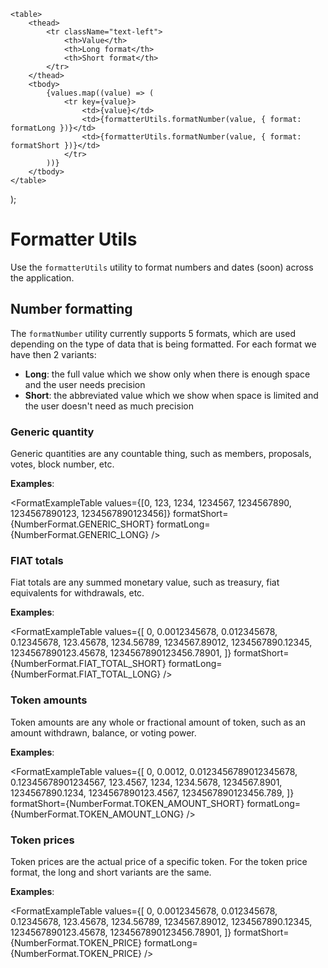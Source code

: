 
<Meta title="Utilities/Formatter" />

    <table>
        <thead>
            <tr className="text-left">
                <th>Value</th>
                <th>Long format</th>
                <th>Short format</th>
            </tr>
        </thead>
        <tbody>
            {values.map((value) => (
                <tr key={value}>
                    <td>{value}</td>
                    <td>{formatterUtils.formatNumber(value, { format: formatLong })}</td>
                    <td>{formatterUtils.formatNumber(value, { format: formatShort })}</td>
                </tr>
            ))}
        </tbody>
    </table>
);

# Formatter Utils

Use the `formatterUtils` utility to format numbers and dates (soon) across the application.

## Number formatting

The `formatNumber` utility currently supports 5 formats, which are used depending on the type of data that is being
formatted. For each format we have then 2 variants:

-   **Long**: the full value which we show only when there is enough space and the user needs precision
-   **Short**: the abbreviated value which we show when space is limited and the user doesn't need as much precision

### Generic quantity

Generic quantities are any countable thing, such as members, proposals, votes, block number, etc.

**Examples**:

<FormatExampleTable
    values={[0, 123, 1234, 1234567, 1234567890, 1234567890123, 1234567890123456]}
    formatShort={NumberFormat.GENERIC_SHORT}
    formatLong={NumberFormat.GENERIC_LONG}
/>

### FIAT totals

Fiat totals are any summed monetary value, such as treasury, fiat equivalents for withdrawals, etc.

**Examples**:

<FormatExampleTable
    values={[
        0, 0.0012345678, 0.012345678, 0.12345678, 123.45678, 1234.56789, 1234567.89012, 1234567890.12345,
        1234567890123.45678, 1234567890123456.78901,
    ]}
    formatShort={NumberFormat.FIAT_TOTAL_SHORT}
    formatLong={NumberFormat.FIAT_TOTAL_LONG}
/>

### Token amounts

Token amounts are any whole or fractional amount of token, such as an amount withdrawn, balance, or voting power.

**Examples**:

<FormatExampleTable
    values={[
        0, 0.0012, 0.0123456789012345678, 0.12345678901234567, 123.4567, 1234, 1234.5678, 1234567.8901, 1234567890.1234,
        1234567890123.4567, 1234567890123456.789,
    ]}
    formatShort={NumberFormat.TOKEN_AMOUNT_SHORT}
    formatLong={NumberFormat.TOKEN_AMOUNT_LONG}
/>

### Token prices

Token prices are the actual price of a specific token. For the token price format, the long and short variants are the same.

**Examples**:

<FormatExampleTable
    values={[
        0, 0.0012345678, 0.012345678, 0.12345678, 123.45678, 1234.56789, 1234567.89012, 1234567890.12345,
        1234567890123.45678, 1234567890123456.78901,
    ]}
    formatShort={NumberFormat.TOKEN_PRICE}
    formatLong={NumberFormat.TOKEN_PRICE}
/>
